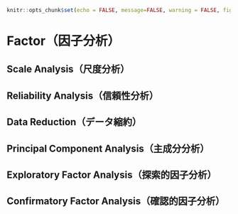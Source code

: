 ```r
knitr::opts_chunk$set(echo = FALSE, message=FALSE, warning = FALSE, fig.align = 'center', out.width='80%')
```

# Factor（因子分析）{#ch:factor}

## Scale Analysis（尺度分析）{-}
## Reliability Analysis（信頼性分析）{#sec:factor-reliability}

## Data Reduction（データ縮約）{-}
## Principal Component Analysis（主成分分析）{#sec:factor-pca}
## Exploratory Factor Analysis（探索的因子分析）{#sec:factor-efa}
## Confirmatory Factor Analysis（確認的因子分析）{#sec:factor-cfa}